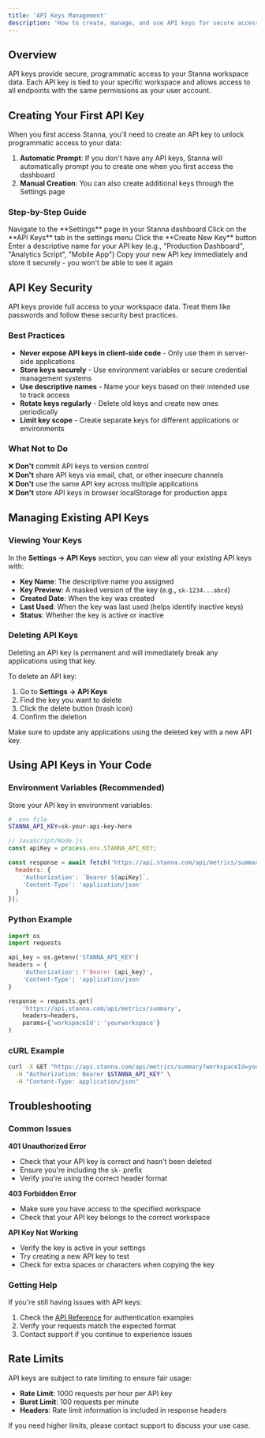 ```yaml
---
title: 'API Keys Management'
description: 'How to create, manage, and use API keys for secure access to Stanna data'
---
```


## Overview

API keys provide secure, programmatic access to your Stanna workspace data. Each API key is tied to your specific workspace and allows access to all endpoints with the same permissions as your user account.

## Creating Your First API Key

When you first access Stanna, you'll need to create an API key to unlock programmatic access to your data:

1. **Automatic Prompt**: If you don't have any API keys, Stanna will automatically prompt you to create one when you first access the dashboard
2. **Manual Creation**: You can also create additional keys through the Settings page

### Step-by-Step Guide

<Steps>
  <Step title="Access Settings">
    Navigate to the **Settings** page in your Stanna dashboard
  </Step>
  <Step title="Go to API Keys">
    Click on the **API Keys** tab in the settings menu
  </Step>
  <Step title="Create New Key">
    Click the **Create New Key** button
  </Step>
  <Step title="Name Your Key">
    Enter a descriptive name for your API key (e.g., "Production Dashboard", "Analytics Script", "Mobile App")
  </Step>
  <Step title="Save Securely">
    Copy your new API key immediately and store it securely - you won't be able to see it again
  </Step>
</Steps>

## API Key Security

<Warning>
  API keys provide full access to your workspace data. Treat them like passwords and follow these security best practices.
</Warning>

### Best Practices

- **Never expose API keys in client-side code** - Only use them in server-side applications
- **Store keys securely** - Use environment variables or secure credential management systems
- **Use descriptive names** - Name your keys based on their intended use to track access
- **Rotate keys regularly** - Delete old keys and create new ones periodically
- **Limit key scope** - Create separate keys for different applications or environments

### What Not to Do

❌ **Don't** commit API keys to version control  
❌ **Don't** share API keys via email, chat, or other insecure channels  
❌ **Don't** use the same API key across multiple applications  
❌ **Don't** store API keys in browser localStorage for production apps  

## Managing Existing API Keys

### Viewing Your Keys

In the **Settings → API Keys** section, you can view all your existing API keys with:

- **Key Name**: The descriptive name you assigned
- **Key Preview**: A masked version of the key (e.g., `sk-1234...abcd`)
- **Created Date**: When the key was created
- **Last Used**: When the key was last used (helps identify inactive keys)
- **Status**: Whether the key is active or inactive

### Deleting API Keys

<Warning>
  Deleting an API key is permanent and will immediately break any applications using that key.
</Warning>

To delete an API key:

1. Go to **Settings → API Keys**
2. Find the key you want to delete
3. Click the delete button (trash icon)
4. Confirm the deletion

Make sure to update any applications using the deleted key with a new API key.

## Using API Keys in Your Code

### Environment Variables (Recommended)

Store your API key in environment variables:

```bash
# .env file
STANNA_API_KEY=sk-your-api-key-here
```

```javascript
// JavaScript/Node.js
const apiKey = process.env.STANNA_API_KEY;

const response = await fetch('https://api.stanna.com/api/metrics/summary?workspaceId=yourworkspace', {
  headers: {
    'Authorization': `Bearer ${apiKey}`,
    'Content-Type': 'application/json'
  }
});
```

### Python Example

```python
import os
import requests

api_key = os.getenv('STANNA_API_KEY')
headers = {
    'Authorization': f'Bearer {api_key}',
    'Content-Type': 'application/json'
}

response = requests.get(
    'https://api.stanna.com/api/metrics/summary',
    headers=headers,
    params={'workspaceId': 'yourworkspace'}
)
```

### cURL Example

```bash
curl -X GET "https://api.stanna.com/api/metrics/summary?workspaceId=yourworkspace" \
  -H "Authorization: Bearer $STANNA_API_KEY" \
  -H "Content-Type: application/json"
```

## Troubleshooting

### Common Issues

**401 Unauthorized Error**
- Check that your API key is correct and hasn't been deleted
- Ensure you're including the `sk-` prefix
- Verify you're using the correct header format

**403 Forbidden Error**
- Make sure you have access to the specified workspace
- Check that your API key belongs to the correct workspace

**API Key Not Working**
- Verify the key is active in your settings
- Try creating a new API key to test
- Check for extra spaces or characters when copying the key

### Getting Help

If you're still having issues with API keys:

1. Check the [API Reference](/api-reference/introduction) for authentication examples
2. Verify your requests match the expected format
3. Contact support if you continue to experience issues

## Rate Limits

API keys are subject to rate limiting to ensure fair usage:

- **Rate Limit**: 1000 requests per hour per API key
- **Burst Limit**: 100 requests per minute
- **Headers**: Rate limit information is included in response headers

If you need higher limits, please contact support to discuss your use case.